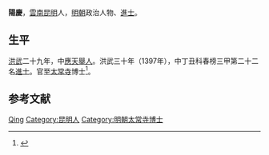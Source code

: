 '''陽慶'''，[[雲南|雲南]][[昆明|昆明]]人，[[明朝|明朝]]政治人物、[[進士|進士]]。

== 生平 ==
[[洪武|洪武]]二十九年，中[[應天|應天]][[舉人|舉人]]。洪武三十年（1397年），中丁丑科春榜三甲第二十二名[[進士|進士]]。官至[[太常寺|太常寺]]博士<ref>{{cite book | language = zh-hans | author = 方國瑜、徐文德、木芹 | coauthors =| title = 雲南史料丛刊 | url =| date = 1998年 | location =| publisher = 雲南大学出版社 | id = Volume 6 | isbn = 9787810258289 | pages = 133頁 }}</ref>。

== 参考文献 ==
{{reflist}}

{{洪武三十年丁丑科殿試金榜}}

{{Authority control}}
{{DEFAULTSORT:Yang陽}}
[[Category:陽姓|Qing]]
[[Category:昆明人|Category:昆明人]]
[[Category:明朝太常寺博士|Category:明朝太常寺博士]]

{{明朝人物小作品}}
